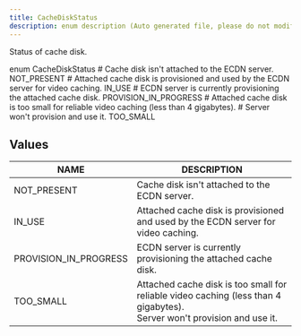 ```yaml
---
title: CacheDiskStatus
description: enum description (Auto generated file, please do not modify)
---
```



Status of cache disk.

<GQLCodeSnippet>
<GQLLine><GQLKeyword>enum</GQLKeyword> CacheDiskStatus <GQLOpen /></GQLLine>
<GQLLine> </GQLLine>
	<GQLLine><GQLTab /><GQLComment># Cache disk isn't attached to the ECDN server.</GQLComment></GQLLine>
	<GQLLine><GQLTab /><GQLName>NOT_PRESENT</GQLName></GQLLine>
	<GQLLine> </GQLLine>
	<GQLLine><GQLTab /><GQLComment># Attached cache disk is provisioned and used by the ECDN server for video caching.</GQLComment></GQLLine>
	<GQLLine><GQLTab /><GQLName>IN_USE</GQLName></GQLLine>
	<GQLLine> </GQLLine>
	<GQLLine><GQLTab /><GQLComment># ECDN server is currently provisioning the attached cache disk.</GQLComment></GQLLine>
	<GQLLine><GQLTab /><GQLName>PROVISION_IN_PROGRESS</GQLName></GQLLine>
	<GQLLine> </GQLLine>
	<GQLLine><GQLTab /><GQLComment># Attached cache disk is too small for reliable video caching (less than 4 gigabytes).</GQLComment></GQLLine>
	<GQLLine><GQLTab /><GQLComment># Server won't provision and use it.</GQLComment></GQLLine>
	<GQLLine><GQLTab /><GQLName>TOO_SMALL</GQLName></GQLLine>
	<GQLLine> </GQLLine>
<GQLLine><GQLClose /></GQLLine>
</GQLCodeSnippet>

## Values

| NAME | DESCRIPTION |
| - | - |
| NOT_PRESENT | Cache disk isn't attached to the ECDN server.|
| IN_USE | Attached cache disk is provisioned and used by the ECDN server for video caching.|
| PROVISION_IN_PROGRESS | ECDN server is currently provisioning the attached cache disk.|
| TOO_SMALL | Attached cache disk is too small for reliable video caching (less than 4 gigabytes).<br/>Server won't provision and use it.|
